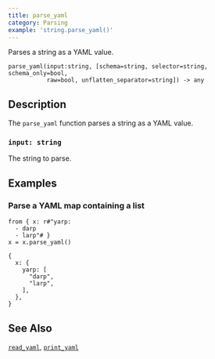```yaml
---
title: parse_yaml
category: Parsing
example: 'string.parse_yaml()'
---
```


Parses a string as a YAML value.

```tql
parse_yaml(input:string, [schema=string, selector=string, schema_only=bool,
           raw=bool, unflatten_separator=string]) -> any
```

## Description

The `parse_yaml` function parses a string as a YAML value.

### `input: string`

The string to parse.


<ParsingOptions />

## Examples

### Parse a YAML map containing a list

```tql
from { x: r#"yarp:
  - darp
  - larp"# }
x = x.parse_yaml()
```
```tql
{
  x: {
    yarp: [
      "darp",
      "larp",
    ],
  },
}
```

## See Also

[`read_yaml`](/reference/operators/read_yaml),
[`print_yaml`](/reference/functions/print_yaml)
